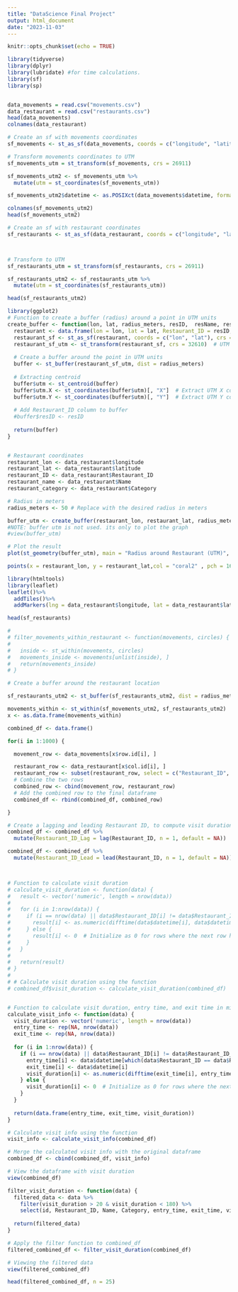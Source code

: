 ```yaml
---
title: "DataScience Final Project"
output: html_document
date: "2023-11-03"
---
```


```r
knitr::opts_chunk$set(echo = TRUE)
```

```r
library(tidyverse)
library(dplyr)
library(lubridate) #for time calculations.
library(sf)
library(sp)


data_movements = read.csv("movements.csv")
data_restaurant = read.csv("restaurants.csv")
head(data_movements)
colnames(data_restaurant)
```

```r
# Create an sf with movements coordinates
sf_movements <- st_as_sf(data_movements, coords = c("longitude", "latitude"), crs = 4326)

# Transform movements coordinates to UTM 
sf_movements_utm = st_transform(sf_movements, crs = 26911)

sf_movements_utm2 <- sf_movements_utm %>%
  mutate(utm = st_coordinates(sf_movements_utm))

sf_movements_utm2$datetime <- as.POSIXct(data_movements$datetime, format = "%Y-%m-%d %H:%M:%S")

colnames(sf_movements_utm2)
head(sf_movements_utm2)

```

```r

# Create an sf with restaurant coordinates
sf_restaurants <- st_as_sf(data_restaurant, coords = c("longitude", "latitude"), crs = 4326)



# Transform to UTM
sf_restaurants_utm = st_transform(sf_restaurants, crs = 26911)

sf_restaurants_utm2 <- sf_restaurants_utm %>%
  mutate(utm = st_coordinates(sf_restaurants_utm))

head(sf_restaurants_utm2)

```

```r
library(ggplot2)
# Function to create a buffer (radius) around a point in UTM units
create_buffer <- function(lon, lat, radius_meters, resID,  resName, resCat) {
  restaurant <- data.frame(lon = lon, lat = lat, Restaurant_ID = resID, Restaurant_Name = resName, Restaurant_Category = resCat)
  restaurant_sf <- st_as_sf(restaurant, coords = c("lon", "lat"), crs = 4326)
  restaurant_sf_utm <- st_transform(restaurant_sf, crs = 32610)  # UTM zone 33N
  
  # Create a buffer around the point in UTM units
  buffer <- st_buffer(restaurant_sf_utm, dist = radius_meters)
  
  # Extracting centroid
  buffer$utm <- st_centroid(buffer)
  buffer$utm.X <- st_coordinates(buffer$utm)[, "X"]  # Extract UTM X coordinate
  buffer$utm.Y <- st_coordinates(buffer$utm)[, "Y"]  # Extract UTM Y coordinate
  
  # Add Restaurant_ID column to buffer
  #buffer$resID <- resID
  
  return(buffer)
}


# Restaurant coordinates
restaurant_lon <- data_restaurant$longitude
restaurant_lat <- data_restaurant$latitude
restaurant_ID <- data_restaurant$Restaurant_ID
restaurant_name <- data_restaurant$Name
restaurant_category <- data_restaurant$Category

# Radius in meters
radius_meters <- 50 # Replace with the desired radius in meters

buffer_utm <- create_buffer(restaurant_lon, restaurant_lat, radius_meters, restaurant_ID, restaurant_name, restaurant_category)
#NOTE: buffer utm is not used. its only to plot the graph
#view(buffer_utm)

# Plot the result
plot(st_geometry(buffer_utm), main = "Radius around Restaurant (UTM)", col = "lightblue", lwd = 1)

points(x = restaurant_lon, y = restaurant_lat,col = "coral2" , pch = 16, cex = 2)  # Plot the restaurant location


```


```r
library(htmltools)
library(leaflet)
leaflet()%>%
  addTiles()%>%
  addMarkers(lng = data_restaurant$longitude, lat = data_restaurant$latitude, popup = data_restaurant$Name)

head(sf_restaurants)
```

```r
# 
# filter_movements_within_restaurant <- function(movements, circles) {
#   
#   inside <- st_within(movements, circles)
#   movements_inside <- movements[unlist(inside), ]
#   return(movements_inside)
# }

# Create a buffer around the restaurant location

sf_restaurants_utm2 <- st_buffer(sf_restaurants_utm2, dist = radius_meters)

movements_within <- st_within(sf_movements_utm2, sf_restaurants_utm2)
x <- as.data.frame(movements_within)

combined_df <- data.frame()

for(i in 1:1000) {

  movement_row <- data_movements[x$row.id[i], ]

  restaurant_row <- data_restaurant[x$col.id[i], ]
  restaurant_row <- subset(restaurant_row, select = c("Restaurant_ID", "Name", "Category"))
  # Combine the two rows
  combined_row <- cbind(movement_row, restaurant_row)
  # Add the combined row to the final dataframe
  combined_df <- rbind(combined_df, combined_row)

}

# Create a lagging and leading Restaurant ID, to compute visit duration
combined_df <- combined_df %>%
  mutate(Restaurant_ID_Lag = lag(Restaurant_ID, n = 1, default = NA))

combined_df <- combined_df %>%
  mutate(Restaurant_ID_Lead = lead(Restaurant_ID, n = 1, default = NA))



# Function to calculate visit duration
# calculate_visit_duration <- function(data) {
#   result <- vector('numeric', length = nrow(data))
#   
#   for (i in 1:nrow(data)) {
#     if (i == nrow(data) || data$Restaurant_ID[i] != data$Restaurant_ID_Lead[i]) {
#       result[i] <- as.numeric(difftime(data$datetime[i], data$datetime[which(data$Restaurant_ID == data$Restaurant_ID[i])[1]], units = "mins"))
#     } else {
#       result[i] <- 0  # Initialize as 0 for rows where the next row has the same Restaurant_ID
#     }
#   }
#   
#   return(result)
# }
# 
# # Calculate visit duration using the function
# combined_df$visit_duration <- calculate_visit_duration(combined_df)


# Function to calculate visit duration, entry time, and exit time in minutes
calculate_visit_info <- function(data) {
  visit_duration <- vector('numeric', length = nrow(data))
  entry_time <- rep(NA, nrow(data))
  exit_time <- rep(NA, nrow(data))
  
  for (i in 1:nrow(data)) {
    if (i == nrow(data) || data$Restaurant_ID[i] != data$Restaurant_ID_Lead[i]) {
      entry_time[i] <- data$datetime[which(data$Restaurant_ID == data$Restaurant_ID[i])[1]]
      exit_time[i] <- data$datetime[i]
      visit_duration[i] <- as.numeric(difftime(exit_time[i], entry_time[i], units = "mins"))
    } else {
      visit_duration[i] <- 0  # Initialize as 0 for rows where the next row has the same Restaurant_ID
    }
  }
  
  return(data.frame(entry_time, exit_time, visit_duration))
}

# Calculate visit info using the function
visit_info <- calculate_visit_info(combined_df)

# Merge the calculated visit info with the original dataframe
combined_df <- cbind(combined_df, visit_info)

# View the dataframe with visit duration
view(combined_df)

filter_visit_duration <- function(data) {
  filtered_data <- data %>%
    filter(visit_duration > 20 & visit_duration < 180) %>%
    select(id, Restaurant_ID, Name, Category, entry_time, exit_time, visit_duration)
  
  return(filtered_data)
}

# Apply the filter function to combined_df
filtered_combined_df <- filter_visit_duration(combined_df)

# Viewing the filtered data
view(filtered_combined_df)

head(filtered_combined_df, n = 25)
```

```r



```

